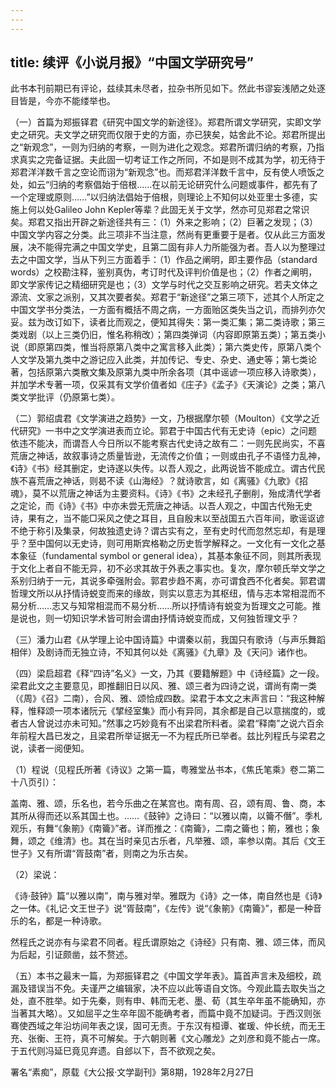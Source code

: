 ```yaml
---
---
---
```

title: 续评《小说月报》“中国文学研究号”
---




此书本刊前期已有评论，兹续其未尽者，拉杂书所见如下。然此书谬妄浅陋之处逐目皆是，今亦不能缕举也。

（一）首篇为郑振铎君《研究中国文学的新途径》。郑君所谓文学研究，实即文学史之研究。夫文学之研究而仅限于史的方面，亦已狭矣，姑舍此不论。郑君所提出之“新观念”，一则为归纳的考察，一则为进化之观念。郑君所谓归纳的考察，乃指求真实之完备证据。夫此固一切考证工作之所同，不如是则不成其为学，初无待于郑君洋洋数千言之空论而诩为“新观念”也。而郑君洋洋数千言中，反有使人喷饭之处，如云“归纳的考察倡始于倍根……在以前无论研究什么问题或事件，都先有了一个定理或原则……”以归纳法倡始于倍根，则理论上不知何以处亚里士多德，实施上何以处Galileo John Kepler等辈？此固无关于文学，然亦可见郑君之常识矣。郑君又指出开辟之新途径共有三：（1）外来之影响；（2）巨著之发现；（3）中国文学内容之分类。此三项非不当注意，然尚有更重要于是者。仅从此三方面发展，决不能得完满之中国文学史，且第二固有非人力所能强为者。吾人以为整理过去之中国文学，当从下列三方面着手：（1）作品之阐明，即主要作品（standard words）之校勘注释，鉴别真伪，考订时代及评判价值是也；（2）作者之阐明，即文学家传记之精细研究是也；（3）文学与时代之交互影响之研究。若夫文体之源流、文家之派别，又其次要者矣。郑君于“新途径”之第三项下，述其个人所定之中国文学书分类法，一方面有概括不周之病，一方面贻区类失当之讥，而排列亦欠妥。兹为改订如下，读者比而观之，便知其得失：第一类汇集；第二类诗歌；第三类戏剧（以上三类仍旧，惟名称稍改）；第四类弹词（内容即原第五类）；第五类小说（即原第四类，惟当将原第八类中之寓言移入此类）；第六类史传，原第八类个人文学及第九类中之游记应入此类，并加传记、专史、杂史、通史等；第七类论著，包括原第六类散文集及原第九类中所余各项（其中谣谚一项应移入诗歌类），并加学术专著一项，仅采其有文学价值者如《庄子》《孟子》《天演论》之类；第八类文学批评（仍原第七类）。

（二）郭绍虞君《文学演进之趋势》一文，乃根据摩尔顿（Moulton）《文学之近代研究》一书中之文学演进表而立论。郭君于中国古代有无史诗（epic）之问题依违不能决，而谓吾人今日所以不能考察古代史诗之故有二：一则先民尚实，不喜荒唐之神话，故叙事诗之质量皆逊，无流传之价值；一则或由孔子不语怪力乱神，《诗》《书》经其删定，史诗遂以失传。以吾人观之，此两说皆不能成立。谓古代民族不喜荒唐之神话，则曷不读《山海经》？就诗歌言，如《离骚》《九歌》《招魂》，莫不以荒唐之神话为主要资料。《诗》《书》之未经孔子删削，殆成清代学者之定论，而《诗》《书》中亦未尝无荒唐之神话。以吾人观之，中国古代殆无史诗，果有之，当不能□采风之使之耳目，且自殷末以至战国五六百年间，歌谣讴谚不绝于称引及集录，何故独遗史诗？谓古实有之，至有史时代而忽然忘却，有是理乎？至中国何以无史诗，则可用斯宾格勒之历史哲学解释之。一文化有一文化之基本象征（fundamental symbol or general idea），其基本象征不同，则其所表现于文化上者自不能无异，初不必求其故于外表之事实也。复次，摩尔顿氏举文学之系别归纳于一元，其说多牵强附会。郭君步趋不离，亦可谓食西不化者矣。郭君谓哲理文所以从抒情诗蜕变而来的缘故，则实以意志为其枢纽，情与志本常相混而不易分析……志又与知常相混而不易分析……所以抒情诗有蜕变为哲理文之可能。推是说也，则一切知识学术皆可附会谓由抒情诗蜕变而成，又何独哲理文乎？

（三）潘力山君《从学理上论中国诗篇》中谓秦以前，我国只有歌诗（与声乐舞蹈相伴）及剧诗而无独立诗，不知其何以处《离骚》《九章》及《天问》诸作也。

（四）梁启超君《释“四诗”名义》一文，乃其《要籍解题》中《诗经篇》之一段。梁君此文之主要意见，即推翻旧日以风、雅、颂三者为四诗之说，谓尚有南一类（《周》《召》二南），合风、雅、颂恰成四数。梁君于本文之末声言曰：“我这种解释，惟释颂一项本诸阮元《揅经室集》而小有异同，其余都是自己以意揣度的，或者古人曾说过亦未可知。”然事之巧妙竟有不出梁君所料者。梁君“释南”之说六百余年前程大昌已发之，且梁君所举证据无一不为程氏所已举者。兹比列程氏与梁君之说，读者一阅便知。

（1）程说（见程氏所著《诗议》之第一篇，粤雅堂丛书本，《焦氏笔乘》卷二第二十八页引）：





盖南、雅、颂，乐名也，若今乐曲之在某宫也。南有周、召，颂有周、鲁、商，本其所从得而还以系其国土也。……《鼓钟》之诗曰：“以雅以南，以籥不僭”。季札观乐，有舞“《象箾》《南籥》”者。详而推之：《南籥》，二南之籥也；箾，雅也；象舞，颂之《维清》也。其在当时亲见古乐者，凡举雅、颂，率参以南。其后《文王世子》又有所谓“胥鼓南”者，则南之为乐古矣。





（2）梁说：





《诗·鼓钟》篇“以雅以南”，南与雅对举。雅既为《诗》之一体，南自然也是《诗》之一体。《礼记·文王世子》说“胥鼓南”，《左传》说“《象箾》《南籥》”，都是一种音乐的名，都是一种诗歌。





然程氏之说亦有与梁君不同者。程氏谓原始之《诗经》只有南、雅、颂三体，而风为后起，引证颇凿，兹不赘述。

（五）本书之最末一篇，为郑振铎君之《中国文学年表》。篇首声言未及细校，疏漏及错误当不免。夫谨严之编辑家，决不应以此等语自文饰。今观此篇去取失当之处，直不胜举。如于先秦，则有申、韩而无老、墨、荀（其生卒年虽不能确知，亦当著其大略）。又如屈平之生卒年固不能确考者，而篇中竟不加疑词。于西汉则张骞使西域之年沿坊间年表之误，固可无责。于东汉有桓谭、崔瑗、仲长统，而无王充、张衡、王符，真不可解矣。于六朝则著《文心雕龙》之刘彦和竟不能占一席。于五代则冯延巳竟见弃遗。自郐以下，吾不欲观之矣。





署名“素痴”，原载《大公报·文学副刊》第8期，1928年2月27日